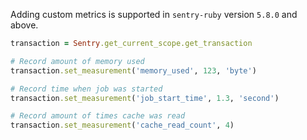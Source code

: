 Adding custom metrics is supported in `sentry-ruby` version `5.8.0` and above.

```ruby
transaction = Sentry.get_current_scope.get_transaction

# Record amount of memory used
transaction.set_measurement('memory_used', 123, 'byte')

# Record time when job was started
transaction.set_measurement('job_start_time', 1.3, 'second')

# Record amount of times cache was read
transaction.set_measurement('cache_read_count', 4)
```
